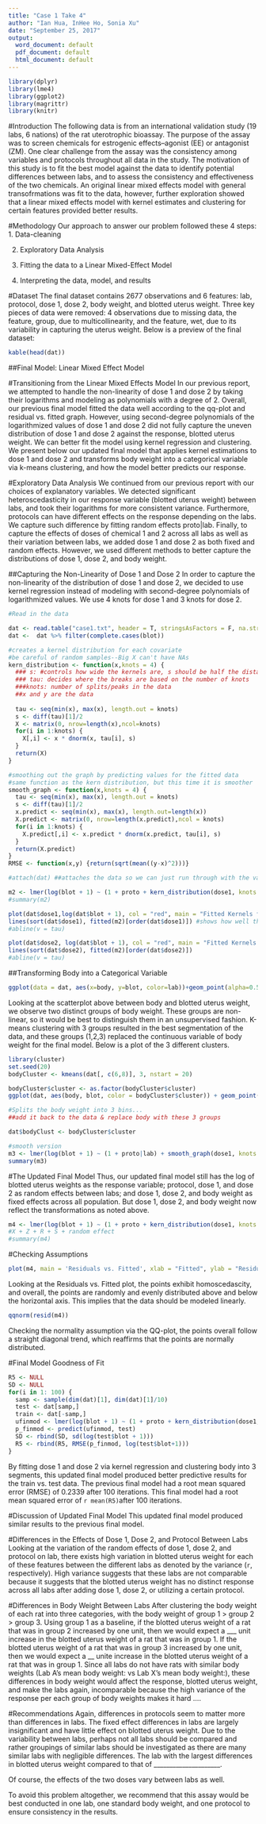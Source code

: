 ```yaml
---
title: "Case 1 Take 4"
author: "Ian Hua, InHee Ho, Sonia Xu"
date: "September 25, 2017"
output:
  word_document: default
  pdf_document: default
  html_document: default
---
```


```r
library(dplyr)
library(lme4)
library(ggplot2)
library(magrittr)
library(knitr)
```
#Introduction
The following data is from an international validation study (19 labs, 6 nations) of the rat uterotrophic bioassay. The purpose of the assay was to screen chemicals for estrogenic effects--agonist (EE) or antagonist (ZM). One clear challenge from the assay was the consistency among variables and protocols throughout all data in the study. The motivation of this study is to fit the best model against the data to identify potential differences between labs, and to assess the consistency and effectiveness of the two chemicals. An original linear mixed effects model with general transofrmations was fit to the data, however, further exploration showed that a linear mixed effects model with kernel estimates and clustering for certain features provided better results.

#Methodology
Our approach to answer our problem followed these 4 steps: 
1. Data-cleaning

2. Exploratory Data Analysis 

3. Fitting the data to a Linear Mixed-Effect Model 

4. Interpreting the data, model, and results

#Dataset
The final dataset contains 2677 observations and 6 features: lab, protocol, dose 1, dose 2, body weight, and blotted uterus weight.
Three key pieces of data were removed: 4 observations due to missing data, the feature, group, due to multicollinearity, and the feature, wet, due to its variability in capturing the uterus weight. Below is a preview of the final dataset:
```r
kable(head(dat))
```

##Final Model: Linear Mixed Effect Model

#Transitioning from the Linear Mixed Effects Model
In our previous report, we attempted to handle the non-linearity of dose 1 and dose 2 by taking their logarithms and modeling as polynomials with a degree of 2. Overall, our previous final model fitted the data well according to the qq-plot and residual vs. fitted graph. However, using second-degree polynomials of the logarithmized values of dose 1 and dose 2 did not fully capture the uneven distribution of dose 1 and dose 2 against the response, blotted uterus weight. We can better fit the model using kernel regression and clustering. We present below our updated final model that applies kernel estimations to dose 1 and dose 2 and transforms body weight into a categorical variable via k-means clustering, and how the model better predicts our response.

#Exploratory Data Analysis
We continued from our previous report with our choices of explanatory variables. We detected significant heteroscedasticity in our response variable (blotted uterus weight) between labs, and took their logarithms for more consistent variance. Furthermore, protocols can have different effects on the response depending on the labs. We capture such difference by fitting random effects proto|lab. Finally, to capture the effects of doses of chemical 1 and 2 across all labs as well as their variation between labs, we added dose 1 and dose 2 as both fixed and random effects. However, we used different methods to better capture the distributions of dose 1, dose 2, and body weight.


##Capturing the Non-Linearity of Dose 1 and Dose 2
In order to capture the non-linearity of the distribution of dose 1 and dose 2, we decided to use kernel regression instead of modeling with second-degree polynomials of logarithmized values. We use 4 knots for dose 1 and 3 knots for dose 2.


```r
#Read in the data

dat <- read.table("case1.txt", header = T, stringsAsFactors = F, na.strings = ".", colClasses=c("character","character","numeric","numeric","numeric","numeric","numeric","numeric"))
dat <-  dat %>% filter(complete.cases(blot)) 
```

```r
#creates a kernel distribution for each covariate
#be careful of random samples--Big X can't have NAs
kern_distribution <- function(x,knots = 4) {
  ### s: #controls how wide the kernels are, s should be half the distance between two knots 
  ### tau: decides where the breaks are based on the number of knots
  ###knots: number of splits/peaks in the data
  ##x and y are the data
  
  tau <- seq(min(x), max(x), length.out = knots)
  s <- diff(tau)[1]/2
  X <- matrix(0, nrow=length(x),ncol=knots)
  for(i in 1:knots) {
    X[,i] <- x * dnorm(x, tau[i], s)
  }
  return(X)
}

#smoothing out the graph by predicting values for the fitted data
#same function as the kern distribution, but this time it is smoother
smooth_graph <- function(x,knots = 4) {
  tau <- seq(min(x), max(x), length.out = knots)
  s <- diff(tau)[1]/2
  x.predict <- seq(min(x), max(x), length.out=length(x))
  X.predict <- matrix(0, nrow=length(x.predict),ncol = knots)
  for(i in 1:knots) {
    X.predict[,i] <- x.predict * dnorm(x.predict, tau[i], s)
  }
  return(X.predict)
}
RMSE <- function(x,y) {return(sqrt(mean((y-x)^2)))} 
```

```r

#attach(dat) ##attaches the data so we can just run through with the variable names

m2 <- lmer(log(blot + 1) ~ (1 + proto + kern_distribution(dose1, knots = 4) + kern_distribution(dose2, knots = 3)|lab) + kern_distribution(dose1, knots = 4) + kern_distribution(dose2, knots = 3) , data = dat)  #X + Z + R + S + random effect
#summary(m2)
```

```r
plot(dat$dose1,log(dat$blot + 1), col = "red", main = "Fitted Kernels for Dose 1", ylab = "log(blot + 1)", xlab = "dose 1") #plots the true data
lines(sort(dat$dose1), fitted(m2)[order(dat$dose1)]) #shows how well the model fits the true data
#abline(v = tau)

plot(dat$dose2, log(dat$blot + 1), col = "red", main = "Fitted Kernels for Dose 2", ylab = "log(blot + 1)", xlab = "dose 1")
lines(sort(dat$dose2), fitted(m2)[order(dat$dose2)])
#abline(v = tau)

```
##Transforming Body into a Categorical Variable
```r
ggplot(data = dat, aes(x=body, y=blot, color=lab))+geom_point(alpha=0.5)
```

Looking at the scatterplot above between body and blotted uterus weight, we observe two distinct groups of body weight. These groups are non-linear, so it would be best to distinguish them in an unsupervised fashion. K-means clustering with 3 groups resulted in the best segmentation of the data, and these groups (1,2,3) replaced the continuous variable of body weight for the final model. Below is a plot of the 3 different clusters.
```r
library(cluster)
set.seed(20)
bodyCluster <- kmeans(dat[, c(6,8)], 3, nstart = 20)

bodyCluster$cluster <- as.factor(bodyCluster$cluster)
ggplot(dat, aes(body, blot, color = bodyCluster$cluster)) + geom_point()

#Splits the body weight into 3 bins...
##add it back to the data & replace body with these 3 groups

dat$bodyClust <- bodyCluster$cluster
```

```r
#smooth version
m3 <- lmer(log(blot + 1) ~ (1 + proto|lab) + smooth_graph(dose1, knots = 3) + smooth_graph(dose2, knots = 3) + smooth_graph(body, knots = 3), data = dat) #X + Z + R + S + random effect
summary(m3)

```

#The Updated Final Model
Thus, our updated final model still has the log of blotted uterus weights as the response variable; protocol, dose 1, and dose 2 as random effects between labs; and dose 1, dose 2, and body weight as fixed effects across all population. But dose 1, dose 2, and body weight now reflect the transformations as noted above.
```r
m4 <- lmer(log(blot + 1) ~ (1 + proto + kern_distribution(dose1, knots = 4) + kern_distribution(dose2, knots = 3)|lab) + kern_distribution(dose1, knots = 4) + kern_distribution(dose2, knots = 3) + bodyClust, data = dat) 
#X + Z + R + S + random effect
#summary(m4)
```
#Checking Assumptions
```r
plot(m4, main = 'Residuals vs. Fitted', xlab = "Fitted", ylab = "Residuals")
```
Looking at the Residuals vs. Fitted plot, the points exhibit homoscedascity, and overall, the points are randomly and evenly distributed above and below the horizontal axis. This implies that the data should be modeled linearly. 

```r
qqnorm(resid(m4))
```
Checking the normality assumption via the QQ-plot, the points overall follow a straight diagonal trend, which reaffirms that the points are normally distributed.

#Final Model Goodness of Fit
```r
R5 <- NULL
SD <- NULL
for(i in 1: 100) {
  samp <- sample(dim(dat)[1], dim(dat)[1]/10)
  test <- dat[samp,]
  train <- dat[-samp,]
  ufinmod <- lmer(log(blot + 1) ~ (1 + proto + kern_distribution(dose1, knots = 4) + kern_distribution(dose2, knots = 3)|lab) + kern_distribution(dose1, knots = 4) + kern_distribution(dose2, knots = 3) + bodyClust, data = dat) 
  p_finmod <- predict(ufinmod, test)
  SD <- rbind(SD, sd(log(test$blot + 1)))
  R5 <- rbind(R5, RMSE(p_finmod, log(test$blot+1)))
}
```

By fitting dose 1 and dose 2 via kernel regression and clustering body into 3 segments, this updated final model produced better predictive results for the train vs. test data. The previous final model had a root mean squared error (RMSE) of 0.2339 after 100 iterations. This final model had a root mean squared error of `r mean(R5)`after 100 iterations.

#Discussion of Updated Final Model
This updated final model produced similar results to the previous final model. 

#Differences in the Effects of Dose 1, Dose 2, and Protocol Between Labs
Looking at the variation of the random effects of dose 1, dose 2, and protocol on lab, there exists high variation in blotted uterus weight for each of these features between the different labs as denoted by the variance (`r `, respectively). High variance suggests that these labs are not comparable because it suggests that the blotted uterus weight has no distinct response across all labs after adding dose 1, dose 2, or utilizing a certain protocol.

#Differences in Body Weight Between Labs
After clustering the body weight of each rat into three categories, with the body weight of group 1 > group 2 > group 3. Using group 1 as a baseline, if the blotted uterus weight of a rat that was in group 2 increased by one unit, then we would expect a ___ unit increase in the blotted uterus weight of a rat that was in group 1. If the blotted uterus weight of a rat that was in group 3 increased by one unit, then we would expect a __ unite increase in the blotted uterus weight of a rat that was in group 1.
Since all labs do not have rats with similar body weights (Lab A's mean body weight: vs Lab X's mean body weight:), these differences in body weight would affect the response, blotted uterus weight, and make the labs again, incomparable because the high variance of the response per each group of body weights makes it hard ....


#Recommendations
Again, differences in protocols seem to matter more than differences in labs. The fixed effect differences in labs are largely insignificant and have little effect on blotted uterus weight. Due to the variability between labs, perhaps not all labs should be compared and rather groupings of similar labs should be investigated as there are many similar labs with negligible differences. The lab with the largest differences in blotted uterus weight compared to that of _____________________.

Of course, the effects of the two doses vary between labs as well.

To avoid this problem altogether, we recommend that this assay would be best conducted in one lab, one standard body weight, and one protocol to ensure consistency in the results. 

